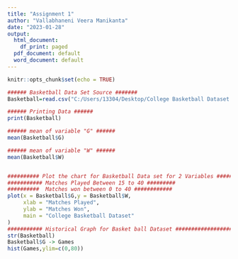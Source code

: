 ---
title: "Assignment 1"
author: "Vallabhaneni Veera Manikanta"
date: "2023-01-28"
output:
  html_document:
    df_print: paged
  pdf_document: default
  word_document: default
---

```{r setup, include=FALSE}
knitr::opts_chunk$set(echo = TRUE)
```





```{r Basket Ball}
###### Basketball Data Set Source #######
Basketball=read.csv("C:/Users/13304/Desktop/College Basketball Dataset.csv")

###### Printing Data ######
print(Basketball)

###### mean of variable "G" ###### 
mean(Basketball$G)

###### mean of variable "W" ######
mean(Basketball$W)


########## Plot the chart for Basketball Data set for 2 Variables ##########
########### Matches Played Between 15 to 40 #########
##########  Matches won between 0 to 40 ############
plot(x = Basketball$G,y = Basketball$W,
     xlab = "Matches Played",
     ylab = "Matches Won",
     main = "College Basketball Dataset"
)
########### Historical Graph for Basket ball Dataset ##################
str(Basketball)
Basketball$G -> Games
hist(Games,ylim=c(0,80))

```

